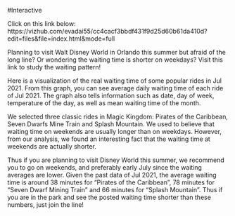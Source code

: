 #Interactive

Click on this link below:
https://vizhub.com/evadai55/cc4cacf3bbdf431f9d25d60b61da410d?edit=files&file=index.html&mode=full

  Planning to visit Walt Disney World in Orlando this summer but afraid of the long line? Or wondering the waiting time is shorter on weekdays? Visit this link to study the waiting pattern!  
  
  Here is a visualization of the real waiting time of some popular rides in Jul 2021. From this graph, you can see average daily waiting time of each ride of Jul 2021. The graph also tells information such as date, day of week, temperature of the day, as well as mean waiting time of the month.  
  
  We selected three classic rides in Magic Kingdom: Pirates of the Caribbean, Seven Dwarfs Mine Train and Splash Mountain. We used to believe that waiting time on weekends are usually longer than on weekdays. However, from our analysis, we found an interesting fact that the waiting time at weekends are actually shorter. 
  
  Thus if you are planning to visit Disney World this summer, we recommend you to go on weekends, and preferably early July since the waiting averages are lower. Given the past data of Jul 2021, the average waiting time is around 38 minutes for "Pirates of the Caribbean", 78 minutes for "Seven Dwarf Mining Train" and 66 minutes for "Splash Mountain". Thus if you are in the park and see the posted waiting time shorter than these numbers, just join the line!

